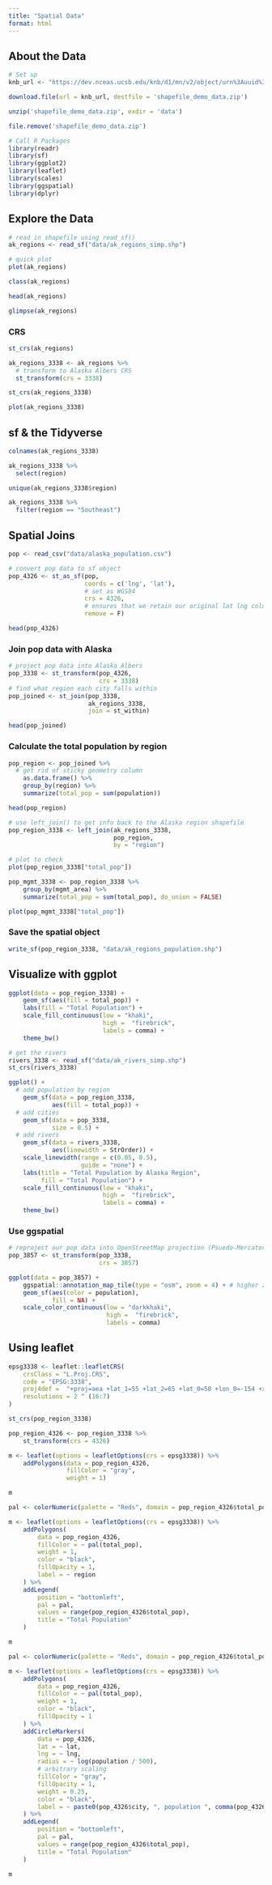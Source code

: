 ```yaml
---
title: "Spatial Data"
format: html
---
```


## About the Data

```r
# Set up
knb_url <- "https://dev.nceas.ucsb.edu/knb/d1/mn/v2/object/urn%3Auuid%3Aaceaecb2-1ce0-4d41-a839-d3607d32bb58"

download.file(url = knb_url, destfile = 'shapefile_demo_data.zip')

unzip('shapefile_demo_data.zip', exdir = 'data')

file.remove('shapefile_demo_data.zip')
```

```r
# Call R Packages
library(readr)
library(sf)
library(ggplot2)
library(leaflet)
library(scales)
library(ggspatial)
library(dplyr)

```

## Explore the Data

```r
# read in shapefile using read_sf()
ak_regions <- read_sf("data/ak_regions_simp.shp")
```

```r
# quick plot
plot(ak_regions)
```

```r
class(ak_regions)
```

```r
head(ak_regions)
```

```r
glimpse(ak_regions)
```

### CRS
```r
st_crs(ak_regions)
```

```r
ak_regions_3338 <- ak_regions %>% 
  # transform to Alaska Albers CRS
  st_transform(crs = 3338)

st_crs(ak_regions_3338)
```

```r
plot(ak_regions_3338)
```

## sf & the Tidyverse
```r
colnames(ak_regions_3338)

```

```r
ak_regions_3338 %>% 
  select(region)
```

```r
unique(ak_regions_3338$region)
```

```r
ak_regions_3338 %>% 
  filter(region == "Southeast")
```

## Spatial Joins
```r
pop <- read_csv("data/alaska_population.csv")

```

```r
# convert pop data to sf object
pop_4326 <- st_as_sf(pop,
                     coords = c('lng', 'lat'),
                     # set as WGS84
                     crs = 4326,
                     # ensures that we retain our original lat lng columns
                     remove = F)

head(pop_4326)
```

### Join pop data with Alaska
```r
# project pop data into Alaska Albers
pop_3338 <- st_transform(pop_4326, 
                         crs = 3338)
# find what region each city falls within
pop_joined <- st_join(pop_3338, 
                      ak_regions_3338, 
                      join = st_within)

head(pop_joined)
```

### Calculate the total population by region
```r
pop_region <- pop_joined %>%
  # get rid of sticky geometry column
    as.data.frame() %>%
    group_by(region) %>%
    summarize(total_pop = sum(population))

head(pop_region)
```

```r
# use left_join() to get info back to the Alaska region shapefile
pop_region_3338 <- left_join(ak_regions_3338, 
                             pop_region, 
                             by = "region")

# plot to check
plot(pop_region_3338["total_pop"])
```

```r
pop_mgmt_3338 <- pop_region_3338 %>%
    group_by(mgmt_area) %>%
    summarize(total_pop = sum(total_pop), do_union = FALSE)

plot(pop_mgmt_3338["total_pop"])
```

### Save the spatial object
```r
write_sf(pop_region_3338, "data/ak_regions_population.shp")
```


## Visualize with ggplot
```r
ggplot(data = pop_region_3338) +
    geom_sf(aes(fill = total_pop)) +
    labs(fill = "Total Population") +
    scale_fill_continuous(low = "khaki",
                          high =  "firebrick",
                          labels = comma) +
    theme_bw()
```

```r
# get the rivers
rivers_3338 <- read_sf("data/ak_rivers_simp.shp")
st_crs(rivers_3338)
```

```r
ggplot() +
  # add population by region
    geom_sf(data = pop_region_3338, 
            aes(fill = total_pop)) +
  # add cities
    geom_sf(data = pop_3338, 
            size = 0.5) +
  # add rivers
    geom_sf(data = rivers_3338,
            aes(linewidth = StrOrder)) +
    scale_linewidth(range = c(0.05, 0.5), 
                    guide = "none") +
    labs(title = "Total Population by Alaska Region",
         fill = "Total Population") +
    scale_fill_continuous(low = "khaki",
                          high =  "firebrick",
                          labels = comma) +
    theme_bw() 
```

### Use ggspatial
```r
# reproject our pop data into OpenStreetMap projection (Psuedo-Mercator)
pop_3857 <- st_transform(pop_3338, 
                         crs = 3857)
```

```r
ggplot(data = pop_3857) +
    ggspatial::annotation_map_tile(type = "osm", zoom = 4) + # higher zoom values are more detailed 
    geom_sf(aes(color = population),
            fill = NA) +
    scale_color_continuous(low = "darkkhaki",
                           high =  "firebrick",
                           labels = comma)
```

## Using leaflet

```r
epsg3338 <- leaflet::leafletCRS(
    crsClass = "L.Proj.CRS",
    code = "EPSG:3338",
    proj4def =  "+proj=aea +lat_1=55 +lat_2=65 +lat_0=50 +lon_0=-154 +x_0=0 +y_0=0 +ellps=GRS80 +towgs84=0,0,0,0,0,0,0 +units=m +no_defs",
    resolutions = 2 ^ (16:7)
)
```

```r
st_crs(pop_region_3338)
```

```r
pop_region_4326 <- pop_region_3338 %>% 
    st_transform(crs = 4326)
```

```r
m <- leaflet(options = leafletOptions(crs = epsg3338)) %>%
    addPolygons(data = pop_region_4326,
                fillColor = "gray",
                weight = 1)

m
```

```r
pal <- colorNumeric(palette = "Reds", domain = pop_region_4326$total_pop)

m <- leaflet(options = leafletOptions(crs = epsg3338)) %>%
    addPolygons(
        data = pop_region_4326,
        fillColor = ~ pal(total_pop),
        weight = 1,
        color = "black",
        fillOpacity = 1,
        label = ~ region
    ) %>%
    addLegend(
        position = "bottomleft",
        pal = pal,
        values = range(pop_region_4326$total_pop),
        title = "Total Population"
    )

m
```

```r
pal <- colorNumeric(palette = "Reds", domain = pop_region_4326$total_pop)

m <- leaflet(options = leafletOptions(crs = epsg3338)) %>%
    addPolygons(
        data = pop_region_4326,
        fillColor = ~ pal(total_pop),
        weight = 1,
        color = "black",
        fillOpacity = 1
    ) %>%
    addCircleMarkers(
        data = pop_4326,
        lat = ~ lat,
        lng = ~ lng,
        radius = ~ log(population / 500),
        # arbitrary scaling
        fillColor = "gray",
        fillOpacity = 1,
        weight = 0.25,
        color = "black",
        label = ~ paste0(pop_4326$city, ", population ", comma(pop_4326$population))
    ) %>%
    addLegend(
        position = "bottomleft",
        pal = pal,
        values = range(pop_region_4326$total_pop),
        title = "Total Population"
    )

m
```


